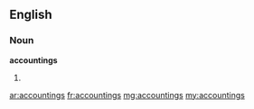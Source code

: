 ==English==

===Noun===
'''accountings'''

# {{plural of|[[accounting]]}}

[[ar:accountings]]
[[fr:accountings]]
[[mg:accountings]]
[[my:accountings]]